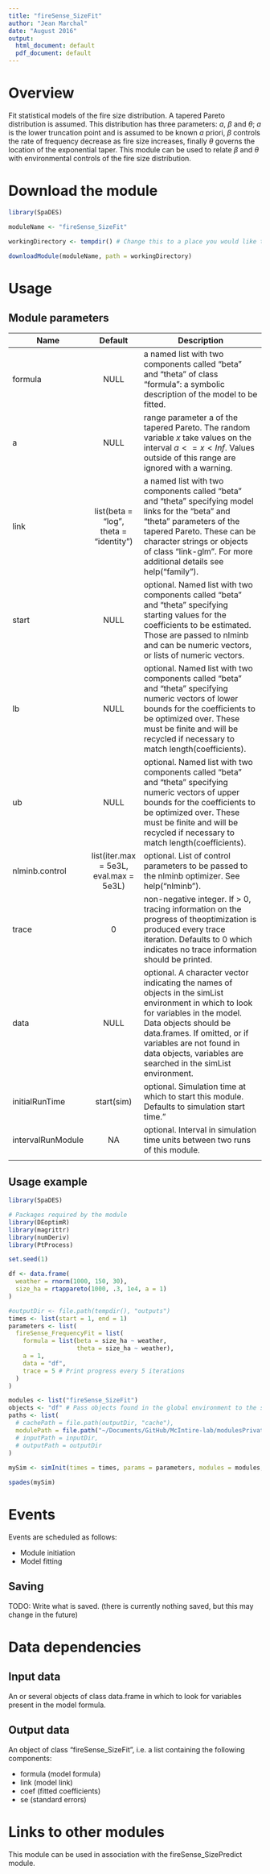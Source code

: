 ```yaml
---
title: "fireSense_SizeFit"
author: "Jean Marchal"
date: "August 2016"
output:
  html_document: default
  pdf_document: default
---
```


# Overview
Fit statistical models of the fire size distribution. A tapered Pareto distribution is assumed. This distribution has three parameters: $a$, $\beta$ and $\theta$; $a$ is the lower truncation point and is assumed to be known $a$ priori, $\beta$ controls the rate of frequency decrease as fire size increases, finally $\theta$ governs the location of the exponential taper. This module can be used to relate $\beta$ and $\theta$ with environmental controls of the fire size distribution.


# Download the module
```r
library(SpaDES)

moduleName <- "fireSense_SizeFit"

workingDirectory <- tempdir() # Change this to a place you would like to put the model, if desired.

downloadModule(moduleName, path = workingDirectory)
```

# Usage
## Module parameters
Name|Default|Description
----|:--------------:|---------------------------------------------------------------------
formula|NULL|a named list with two components called "beta" and "theta" of class "formula": a symbolic description of the model to be fitted.
a|NULL|range parameter a of the tapered Pareto. The random variable $x$ take values on the interval $a <= x < Inf$. Values outside of this range are ignored with a warning.
link|list(beta = "log",<br>theta = "identity")|a named list with two components called "beta" and "theta" specifying model links for the "beta" and "theta" parameters of the tapered Pareto. These can be character strings or objects of class "link-glm". For more additional details see help("family").
start|NULL|optional. Named list with two components called "beta" and "theta" specifying starting values for the coefficients to be estimated. Those are passed to nlminb and can be numeric vectors, or lists of numeric vectors.
lb|NULL|optional. Named list with two components called "beta" and "theta" specifying numeric vectors of lower bounds for the coefficients to be optimized over. These must be finite and will be recycled if necessary to match length(coefficients).
ub|NULL|optional. Named list with two components called "beta" and "theta" specifying numeric vectors of upper bounds for the coefficients to be optimized over. These must be finite and will be recycled if necessary to match length(coefficients).
nlminb.control|list(iter.max = 5e3L, eval.max = 5e3L)|optional. List of control parameters to be passed to the nlminb optimizer. See help("nlminb").
trace|0|non-negative integer. If > 0, tracing information on the progress of theoptimization is produced every trace iteration. Defaults to 0 which indicates no trace information should be printed.
data|NULL|optional. A character vector indicating the names of objects in the simList environment in which to look for variables in the model. Data objects should be data.frames. If omitted, or if variables are not found in data objects, variables are searched in the simList environment.
initialRunTime|start(sim)|optional. Simulation time at which to start this module. Defaults to simulation start time."
intervalRunModule|NA|optional. Interval in simulation time units between two runs of this module.
|||

## Usage example
```r
library(SpaDES)

# Packages required by the module
library(DEoptimR)
library(magrittr)
library(numDeriv)
library(PtProcess)

set.seed(1)

df <- data.frame(
  weather = rnorm(1000, 150, 30),
  size_ha = rtappareto(1000, .3, 1e4, a = 1)
)

#outputDir <- file.path(tempdir(), "outputs")
times <- list(start = 1, end = 1)
parameters <- list(
  fireSense_FrequencyFit = list(
    formula = list(beta = size_ha ~ weather,
                   theta = size_ha ~ weather),
    a = 1,
    data = "df",
    trace = 5 # Print progress every 5 iterations
  )
)

modules <- list("fireSense_SizeFit")
objects <- "df" # Pass objects found in the global environment to the simList environment.
paths <- list(
  # cachePath = file.path(outputDir, "cache"),
  modulePath = file.path("~/Documents/GitHub/McIntire-lab/modulesPrivate/") ## TODO: change this to tempdir()
  # inputPath = inputDir,
  # outputPath = outputDir
)
 
mySim <- simInit(times = times, params = parameters, modules = modules, objects = objects, paths = paths)

spades(mySim)
```

# Events
Events are scheduled as follows:

- Module initiation
- Model fitting

## Saving
TODO: Write what is saved. (there is currently nothing saved, but this may change in the future)

# Data dependencies

## Input data
An or several objects of class data.frame in which to look for variables present in the model formula.

## Output data
An object of class "fireSense_SizeFit", i.e. a list containing the following components:

- formula (model formula)
- link (model link)
- coef (fitted coefficients)
- se (standard errors)

# Links to other modules
This module can be used in association with the fireSense_SizePredict module.

